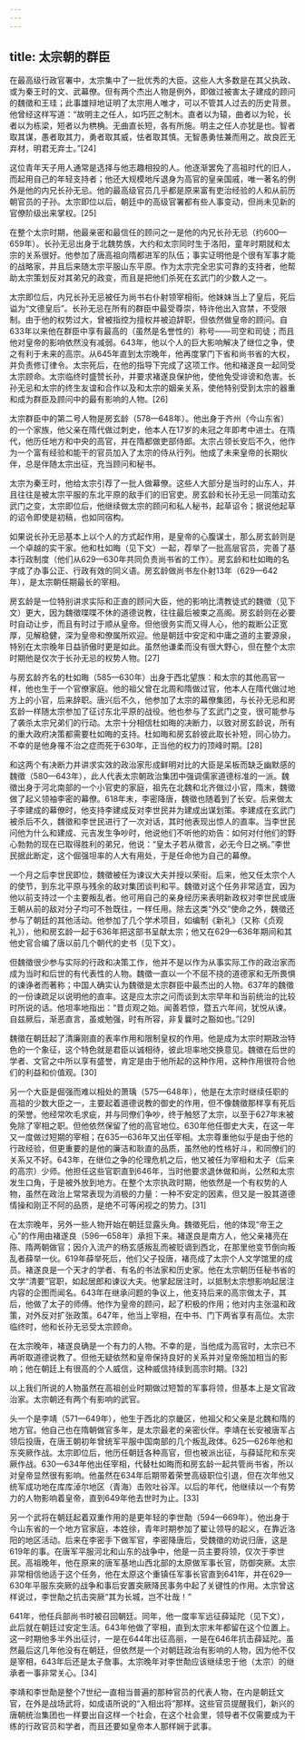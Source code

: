 ```yaml
---
---
---
```

title: 太宗朝的群臣
---



在最高级行政官署中，太宗集中了一批优秀的大臣。这些人大多数是在其父执政、或为秦王时的文、武幕僚。但有两个杰出人物是例外，即做过被害太子建成的顾问的魏徵和王珪；此事雄辩地证明了太宗用人唯才，可以不管其人过去的历史背景。他曾经这样写道：“故明主之任人，如巧匠之制木。直者以为辕，曲者以为轮，长者以为栋梁，短者以为栱桷。无曲直长短，各有所施。明主之任人亦犹是也。智者取其谋，愚者取其力，勇者取其威，怯者取其慎。无智愚勇怯兼而用之。故良匠无弃材，明君无弃士。”[24]

这位青年天子用人通常是选择与他志趣相投的人。他逐渐罢免了高祖时代的旧人，而起用自己的年轻支持者；他还大规模地斥退身为高官的皇亲国戚，唯一著名的例外是他的内兄长孙无忌。他的最高级官员几乎都是原来富有吏治经验的人和从前历朝官员的子孙。太宗即位以后，朝廷中的高级官署都有些人事变动，但尚未见新的官僚阶级出来掌权。[25]

在整个太宗时期，他最亲密和最信任的顾问之一是他的内兄长孙无忌（约600—659年）。长孙无忌出身于北魏势族，大约和太宗同时生于洛阳，童年时期就和太宗的关系很好。他参加了唐高祖向隋都进军的队伍；事实证明他是个很有军事才能的战略家，并且后来随太宗平服山东平原。作为太宗完全忠实可靠的支持者，他帮助太宗策划反对其弟兄的政变，而且是把他们杀死在玄武门的少数人之一。

太宗即位后，内兄长孙无忌被任为尚书右仆射领宰相衔。他妹妹当上了皇后，死后谥为“文德皇后”。长孙无忌在所有的群臣中最受尊崇，特许他出入宫禁，不受限制。由于他的权势过大，曾被指控为擅权并被迫辞职，但依然做皇帝的顾问。自633年以来他在群臣中享有最高的（虽然是名誉性的）称号——司空和司徒；而且他对皇帝的影响依然没有减弱。643年，他以个人的巨大影响解决了继位之争，使之有利于未来的高宗。从645年直到太宗晚年，他再度掌门下省和尚书省的大权，并负责修订律令。太宗死后，在他的指导下完成了这项工作。他和褚遂良一起同受太宗顾命。太宗临终时盛赞长孙，并要求褚遂良保护他，使他免受诽谤和危害。长孙无忌和太宗的终生友谊和合作以及和太宗的姻亲关系，使他特别受到太宗的器重和成为群臣及顾问中的最有影响的人物。[26]

太宗群臣中的第二号人物是房玄龄（578—648年）。他出身于齐州（今山东省）的一个家族，他父亲在隋代做过刺史，他本人在17岁的未冠之年即考中进士。在隋代，他历任地方和中央的高官，并在隋都做吏部侍郎。太宗占领长安后不久，他作为一个富有经验和能干的官员加入了太宗的侍从行列。他成了未来皇帝的长期伙伴，总是伴随太宗出征，充当顾问和秘书。

太宗为秦王时，他给太宗引荐了一批人做幕僚。这些人大部分是当时的山东人，并且往往是被太宗平服的东北平原的敌手们的旧官吏。房玄龄和长孙无忌一同策动玄武门之变，太宗即位后，他继续做太宗的顾问和私人秘书，起草诏令；据说他起草的诏令即使是初稿，也如同宿构。

如果说长孙无忌基本上以个人的方式起作用，是皇帝的心腹谋士，那么房玄龄则是一个卓越的实干家。他和杜如晦（见下文）一起，荐举了一批高层官员，完善了基本行政制度（他们从629—630年共同负责尚书省的工作）。房玄龄和杜如晦的名字成了办事公正、行政有效的同义语。房玄龄做尚书左仆射13年（629—642年），是太宗朝任期最长的宰相。

房玄龄是一位特别讲求实际和正直的顾问大臣，他的影响比清教徒式的魏徵（见下文）更大，因为魏徵喋喋不休的道德说教，往往最后被束之高阁。房玄龄则在必要时自动让步，而且有时过于顺从皇帝。但他很务实而又得人心，他的裁断公正宽厚，见解稳健，深为皇帝和僚属所欢迎。他是朝廷中安定和中庸之道的主要源泉，特别在太宗晚年日益骄傲时更是如此。虽然他谦柔而没有很大野心，但在整个太宗时期他是仅次于长孙无忌的权势人物。[27]

与房玄龄齐名的杜如晦（585—630年）出身于西北望族：和太宗的其他高官一样，他也生于一个官僚家庭。他的祖父曾在北周和隋做过官，他本人在隋代做过地方上的小官，后来辞职。唐兴后不久，他参加了太宗的幕僚集团，与长孙无忌和房玄龄一样随太宗参加了征讨东北平原的战役。他也参与了玄武门之变，很可能参与了袭杀太宗兄弟们的行动。太宗十分相信杜如晦的决断力，以致对房玄龄说，所有的重大政府决策都需要杜如晦的支持。杜如晦和房玄龄彼此取长补短，同心协力。不幸的是他身罹不治之症而死于630年，正当他的权力的顶峰时期。[28]

和这两个有决断力并讲求实效的政治家形成鲜明对比的大臣是呆板而缺乏幽默感的魏徵（580—643年），此人代表太宗朝政治集团中强调儒家道德标准的一派。魏徵出身于河北南部的一个小官吏的家庭，祖先在北魏和北齐做过小官，隋末，魏徵做了起义领袖李密的幕僚。618年末，李密降唐，魏徵也随着到了长安。后来做太子李建成的幕僚时，他支持李建成反对李世民并为建成出谋划策。李建成在玄武门被杀后不久，魏徵和李世民进行了一次对话，其时他表现出惊人的直率。当李世民问他为什么和建成、元吉发生争吵时，他说他们不听他的劝告：如何对付他们的野心勃勃的现在已取得胜利的弟兄，他说：“皇太子若从徵言，必无今日之祸。”李世民据此断定，这个倔强坦率的人大有用处，于是任命他为自己的幕僚。

一个月之后李世民即位，魏徵被任为谏议大夫并授以荣衔。后来，他又任太宗个人的使节，到东北平原与残余的敌对集团谈判和平。魏徵对这个任务非常适宜，因为他以前支持过一个主要叛乱者。他可用自己的亲身经历来表明新政权对李世民或唐王朝从前的敌对分子均可不咎既往，一样任用。除去这类“外交”使命之外，魏徵还参与了朝廷的其他活动。他参加了几个学术项目，如编制《新礼》（又称《贞观礼》），他和房玄龄一起于636年把这部书呈献太宗；他又在629—636年期间和其他史官合编了唐以前几个朝代的史书（见下文）。

但魏徵很少参与实际的行政和决策工作，他并不是以作为从事实际工作的政治家而成为当时和后世的有代表性的人物。魏徵一直以一个不屈不挠的道德家和无所畏惧的谏诤者而著称；中国人确实认为魏徵是太宗群臣中最杰出的人物。637年的魏徵的一份谏疏足以说明他的直率。这是应太宗之问而谈到太宗早年和当前统治的比较时所说的话。他坦率地指出：“昔贞观之始。闻善若惊，暨五六年间，犹悦从谏。自兹厥后，渐恶直言，虽或勉强，时有所容，非复曩时之豁如也。”[29]

魏徵在朝廷起了清廉刚直的表率作用和限制皇权的作用。他是成为太宗时期政治特色的一个象征，这个特色就是君臣以诚相待，彼此坦率地交换意见。魏徵在后世的学者、文官之中所以享有盛誉，肯定是由于他所起的这种作用，这种作用很符合他们的利益和价值观。[30]

另一个大臣是倔强而难以相处的萧瑀（575—648年），他是在太宗时继续任职的高祖的少数大臣之一，主要起着道德说教的御史的作用，但不像魏徵那样享有死后的荣誉。他经常吹毛求疵，并与同僚们争吵，终于触怒了太宗，以至于627年末被免除了宰相之职。但他依然保留了他的高官地位。630年他任御史大夫，在这一年又一度做过短期的宰相；在635—636年又出任宰相。太宗尊重他似乎是由于他的行政经验，但更重要的是他的廉洁和耿直的品质，虽然他的性格好斗，和同僚们的关系又不好。643年，在继位之争的伦理危机之后，他又被任为宰相和太子（后来的高宗）少师。他担任这些官职直到646年，当时他要求退休做和尚，公然和太宗发生口角，于是被外放到地方。在整个太宗执政时期，他依然是一个有权势的人物，虽然在政治上常常表现为消极的力量：一种不安定的因素，但又是一股其道德情操和刚正不阿的品质，是绝不可等闲视之的势力。[31]

在太宗晚年，另外一些人物开始在朝廷显露头角。魏徵死后，他的体现“帝王之心”的作用由褚遂良（596—658年）承担下来。褚遂良是南方人，他父亲褚亮在陈、隋两朝做官；因介入流产的杨玄感叛乱而被贬谪到西北，在那里他变节倒向叛乱者薛举一伙。619年薛举死后，他们父子投唐，褚亮成了太宗个人文学馆里的成员。褚遂良是一个天才的学者、有名的书法家和历史家。他在太宗朝历任秘书省的文学“清要”官职，如起居郎和谏议大夫。他掌起居注时，以抵制太宗想影响起居注内容的企图而闻名。643年在继承问题的争议上，他支持后来的高宗做太子，其后，他做了太子的师傅。他作为皇帝的顾问，起了积极的作用；他对内主张温和政策，对外反对扩张政策。647年，他当上宰相，在中书、门下两省享有高位。太宗临终时，他和长孙无忌受太宗顾命。

在太宗晚年，褚遂良确是一个有力的人物。不幸的是，当他成为高官时，太宗已不再听取道德说教了。但他无疑依然和皇帝保持良好的关系并对皇帝施加相当的影响；他在朝廷上有很高的个人威信，这种威信持续到高宗时期。[32]

以上我们所说的人物虽然在高祖创业时期做过短暂的军事将领，但基本上是文官政治家。太宗朝还有两个有影响的武官。

头一个是李靖（571—649年），他生于西北的京畿区，他祖父和父亲是北魏和隋的地方官。他自己也在隋朝做官多年，是太宗最老的亲密伙伴。李靖在长安被唐军占领后投唐，在唐王朝初年曾统军平服中国南部的几个叛乱政体。625—626年他和东突厥作战。太宗即位后，他历任朝廷各种高官，但也被派出征，与薛延陀和东突厥作战。630—634年他出任宰相，代替杜如晦而和房玄龄一起共管尚书省，所以对皇帝显然很有影响。他虽然在634年后期带着荣誉高级职位引退，但在次年他又统军成功地在库库淖尔地区（青海）击败吐谷浑。以后的年代，他继续以一个有势力的人物影响着皇帝，直到649年他去世时为止。[33]

另一个武将在朝廷起着双重作用的是更年轻的李世勣（594—669年）。他出身于今山东省的一个地方官家庭，本姓徐，青年时期参加了翟让领导的起义，在靠近洛阳的地区活动。后来在李密手下做军官，李密降唐后，受魏徵的劝说归唐，这是619年的事。在唐军平服河北和山东的战争中，他是一员主要将领，仅次于李世民。高祖晚年，他在原来的唐军基地山西北部的太原做军事长官，防御突厥。太宗非常相信他适于这个任务，他在太原这个重镇任军事长官直到641年，并在629—630年平服东突厥的战争和事后安置突厥降民事务中起了关键性的作用。太宗曾这样说过，李世勣之抗击突厥“其为长城，岂不壮哉！”

641年，他任兵部尚书时被召回朝廷。同年，他一度率军远征薛延陀（见下文），此后就在朝廷过安定生活。643年他做了宰相，直到太宗末年都留在这个位置上。这一时期他多半外出征讨，一是在644年出征高丽，一是在646年抗击薛延陀。虽然最后这几年他没有在朝廷，但依然是一个对朝廷政治有影响的人物，因为他不仅是宰相，643年后还是太子詹事。太宗晚年对李世勣应该继续忠于他（太宗）的继承者一事非常关心。[34]

李靖和李世勣是整个7世纪一直相当普遍的那种官员的代表人物，在内是朝廷文官，在外是战场武将，如成语所说的“入相出将”那样。这些官员提醒我们，新兴的唐朝统治集团也一样要出自这样一个社会，在这个社会里，领导者不仅需要成为干练的行政官员和学者，而且还要如皇帝本人那样娴于武事。